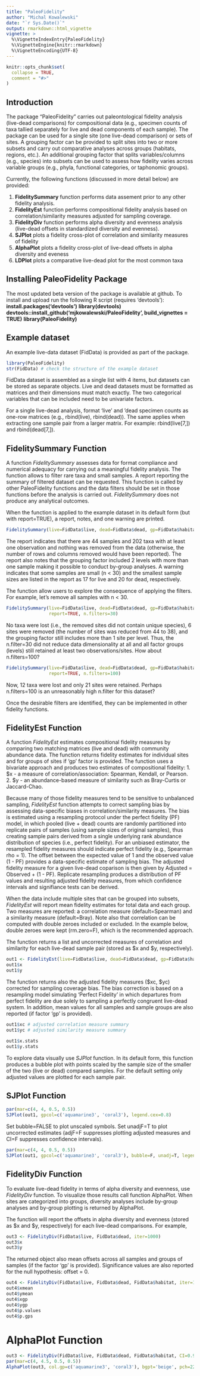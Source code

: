 ```yaml
---
title: "PaleoFidelity"
author: "Michal Kowalewski"
date: "`r Sys.Date()`"
output: rmarkdown::html_vignette
vignette: >
  %\VignetteIndexEntry{PaleoFidelity}
  %\VignetteEngine{knitr::rmarkdown}
  %\VignetteEncoding{UTF-8}
---
```


```r
knitr::opts_chunk$set(
  collapse = TRUE,
  comment = "#>"
)
```

## Introduction

The package "PaleoFidelity" carries out paleontological fidelity analysis (live-dead comparisons) for compositional data (e.g., specimen counts of taxa tallied separately for live and dead components of each sample). The package can be used for a single site (one live-dead comparison) or sets of sites. A grouping factor can be provided to split sites into two or more subsets and carry out comparative analyses across groups (habitats, regions, etc.). An additional grouping factor that splits variables/columns (e.g., species) into subsets can be used to assess how fidelity varies across variable groups (e.g., phyla, functional categories, or taphonomic groups).

Currently, the following functions (discussed in more detail below) are provided:

1. __FidelitySummary__ function performs data assement prior to any other fidelity analysis.
2. __FidelityEst__ function performs compositional fidelity analysis based on correlation/similarity measures adjusted for sampling coverage.
3. __FidelityDiv__ function performs alpha diversity and evenness analysis (live-dead offsets in standardized diversity and evenness).
4. __SJPlot__ plots a fidelity cross-plot of correlation and similarity measures of fidelity 
5. __AlphaPlot__ plots a fidelity cross-plot of live-dead offsets in alpha diversity and eveness
6. __LDPlot__ plots a comparative live-dead plot for the most common taxa

## Installing PaleoFidelity Package

The most updated beta version of the package is available at github.
To install and upload run the following R script (requires 'devtools'):
**install.packages('devtools')**
**library(devtools)**
**devtools::install_github('mjkowalewski/PaleoFidelity', build_vignettes = TRUE)**
**library(PaleoFidelity)**


## Example dataset

An example live-data dataset (FidData) is provided as part of the package.

```r
library(PaleoFidelity)
str(FidData) # check the structure of the example dataset
```

FidData dataset is assembled as a single list with 4 items, but datasets can be stored as separate objects. Live and dead datasets must be formatted as matrices and their dimensions must match exactly. The two categorical variables that can be included need to be univariate factors.

For a single live-dead analysis, format 'live' and 'dead specimen counts as one-row matrices (e.g., rbind(live), rbind(dead)). The same applies when extracting one sample pair from a larger matrix. For example:  rbind(live[7,]) and rbind(dead[7,]).  

## FidelitySummary Function

A function _FidelitySummary_ assesses data for format compliance and numerical adequacy for carrying out a meaningful fidelity analysis. The function allows to filter rare taxa and small samples. A report reporting the summary of filtered dataset can be requested. This function is called by other PaleoFidelity functions and the data filters should be set in those functions before the analysis is carried out.  _FidelitySummary_ does not produce any analytical outcomes.

When the function is applied to the example dataset in its default form (but with report=TRUE), a report, notes, and one warning are printed.

```r
FidelitySummary(live=FidData$live, dead=FidData$dead, gp=FidData$habitat, report=TRUE)
```

The report indicates that there are 44 samples and 202 taxa with at least one observation and nothing was removed from the data (otherwise, the number of rows and columns removed would have been reported). The report also notes that the grouping factor included 2 levels with more than one sample making it possible to conduct by-group analyses. A warning indicates that some samples are small (n < 30) and the smallest sample sizes are listed in the report as 17 for live and 20 for dead, respectively.

The function allow users to explore the consequence of applying the filters. For example, let's remove all samples with n < 30. 

```r
FidelitySummary(live=FidData$live, dead=FidData$dead, gp=FidData$habitat,
                report=TRUE, n.filters=30)
```

No taxa were lost (i.e., the removed sites did not contain unique species), 6 sites were removed (the number of sites was reduced from 44 to 38), and the grouping factor still includes more than 1 site per level. Thus, the n.filter=30 did not reduce data dimensionality at all and all factor groups (levels) still retained at least two observations/sites. How about n.filters=100?

```r
FidelitySummary(live=FidData$live, dead=FidData$dead, gp=FidData$habitat,
                report=TRUE, n.filters=100)
```

Now, 12 taxa were lost and only 21 sites were retained. Perhaps n.filters=100 is an unreasonably high n.filter for this dataset?

Once the desirable filters are identified, they can be implemented in other fidelity functions.

## FidelityEst Function

A function _FidelityEst_ estimates compositional fidelity measures by comparing two matching matrices (live and dead) with community abundance data. The function returns  fidelity estimates for individual sites and for groups of sites if 'gp' factor is provided. The function uses a bivariate approach and produces two estimates of compositional fidelity:
1. $x - a measure of correlation/association: Spearman, Kendall, or Pearson.
2. $y - an abundance-based measure of similarity such as Bray-Curtis or Jaccard-Chao.

Because many of those fidelity measures tend to be sensitive to unbalanced sampling, _FidelityEst_ function attempts to correct sampling bias by assessing data-specific biases in correlation/similarity measures. The bias is estimated using a resampling protocol under the perfect fidelity (PF) model, in which pooled (live + dead) counts are randomly partitioned into replicate pairs of samples (using sample sizes of original samples), thus creating sample pairs derived from a single underlying rank abundance distribution of species (i.e., perfect fidelity). For an unbiased estimator, the resampled fidelity measures should indicate perfect fidelity (e.g., Spearman rho = 1). The offset between the expected value of 1 and the observed value (1 - PF) provides a data-specific estimate of sampling bias. The adjusted fidelity measure for a given live-dead coparison is then given by Adjusted = Observed + (1 - PF). Replicate resampling produces a distribution of PF values and resulting adjusted fidelity measures, from which confidence intervals and signifiance tests can be derived.

When the data include multiple sites that can be grouped into subsets, _FidelityEst_ will report mean fidelity estimates for total data and each group. Two measures are reported: a correlation measure (default=Spearman) and a similarity measure (default=Bray). Note also that correlation can be computed with double zeroes included or excluded. In the example below, double zeroes were kept (rm.zero=F), which is the recommended approach.

The function returns a list and uncorrected measures of correlation and similarity for each live-dead sample pair (stored as $x and $y, respectively).

```r
out1 <- FidelityEst(live=FidData$live, dead=FidData$dead, gp=FidData$habitat, n.filters=30, rm.zero=F, iter=999)
out1$x
out1$y
```

The function returns also the adjusted fidelity measures ($xc, $yc) corrected for sampling coverage bias. The bias correction is based on a resampling model simulating 'Perfect Fidelity' in which departures from perfect fidelity are due solely to sampling a perfectly congruent live-dead system. In addition, mean values for all samples and sample groups are also reported (if factor 'gp' is provided).

```r
out1$xc # adjusted correlation measure summary
out1$yc # adjusted similarity measure summary
```



```r
out1$x.stats
out1$y.stats
```

To explore data visually use _SJPlot_ function. In its default form, this function produces a bubble plot with points scaled by the sample size of the smaller of the two (live or dead) compared samples. For the default setting only adjusted values are plotted for each sample pair.

## SJPlot Function

```r
par(mar=c(4, 4, 0.5, 0.5))
SJPlot(out1, gpcol=c('aquamarine3', 'coral3'), legend.cex=0.8)
```

Set bubble=FALSE to plot unscaled symbols. Set unadjF=T to plot uncorrected estimates (adjF=F suppresses plotting adjusted measures and CI=F suppresses confidence intervals).

```r
par(mar=c(4, 4, 0.5, 0.5))
SJPlot(out1, gpcol=c('aquamarine3', 'coral3'), bubble=F, unadj=T, legend.cex=0.8)
```

## FidelityDiv Function

To evaluate live-dead fidelity in terms of alpha diversity and evenness, use _FidelityDiv_ function. To visualize those results call function AlphaPlot. When sites are categorized into groups, diversity analyses include by-group analyses and by-group plotting is returned by AlphaPlot.

The function will report the offsets in alpha diversity and evenness (stored as $x and $y, respectively) for each live-dead comparisons. For example,

```r
out3 <- FidelityDiv(FidData$live, FidData$dead, iter=1000)
out3$x
out3$y
```

The returned object also mean offsets across all samples and groups of samples (if the factor 'gp' is provided). Significance values are also reported for the null hypothesis: offset = 0.

```r
out4 <- FidelityDiv(FidData$live, FidData$dead, FidData$habitat, iter=1000)
out4$xmean
out4$ymean
out4$xgp
out4$ygp
out4$p.values
out4$p.gps
```

# AlphaPlot Function

```r
out3 <- FidelityDiv(FidData$live, FidData$dead, FidData$habitat, CI=0.95, iter=1000)
par(mar=c(4, 4.5, 0.5, 0.5))
AlphaPlot(out3, col.gp=c('aquamarine3', 'coral3'), bgpt='beige', pch=22, legend.cex=0.8)
```
